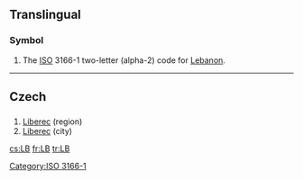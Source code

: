 {{also|lb|.lb|Lb}}
==Translingual==

===Symbol===
{{head|mul|symbol}}
# The [[ISO]] 3166-1 two-letter (alpha-2) code for [[Lebanon]].

[[Category:ISO 3166-1]]
----

==Czech==

==={{abbreviation-old|cs}}===
{{head|cs}}

# [[Liberec]] (region)
# [[Liberec]] (city)

[[cs:LB]]
[[fr:LB]]
[[tr:LB]]